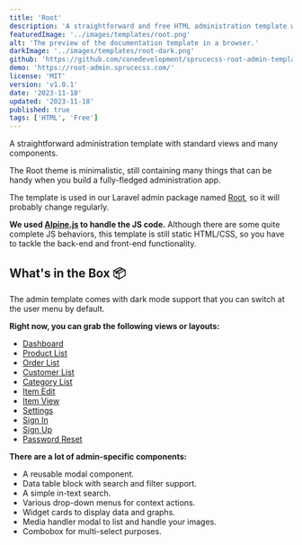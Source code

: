 ```yaml
---
title: 'Root'
description: 'A straightforward and free HTML administration template with standard views and many components.'
featuredImage: '../images/templates/root.png'
alt: 'The preview of the documentation template in a browser.'
darkImage: '../images/templates/root-dark.png'
github: 'https://github.com/conedevelopment/sprucecss-root-admin-template'
demo: 'https://root-admin.sprucecss.com/'
license: 'MIT'
version: 'v1.0.1'
date: '2023-11-18'
updated: '2023-11-18'
published: true
tags: ['HTML', 'Free']
---
```


<p className="lead">A straightforward administration template with standard views and many components.</p>

The Root theme is minimalistic, still containing many things that can be handy when you build a fully-fledged administration app.

The template is used in our Laravel admin package named [Root](https://root.conedevelopment.com/), so it will probably change regularly.

**We used [Alpine.js](https://alpinejs.dev/) to handle the JS code.** Although there are some quite complete JS behaviors, this template is still static HTML/CSS, so you have to tackle the back-end and front-end functionality.

## What's in the Box 📦

The admin template comes with dark mode support that you can switch at the user menu by default.

**Right now, you can grab the following views or layouts:**

- [Dashboard](https://root-admin.sprucecss.com/)
- [Product List](https://root-admin.sprucecss.com/products/)
- [Order List](https://root-admin.sprucecss.com/orders/)
- [Customer List](https://root-admin.sprucecss.com/customers/)
- [Category List](https://root-admin.sprucecss.com/categories/)
- [Item Edit](https://root-admin.sprucecss.com/item/edit/)
- [Item View](https://root-admin.sprucecss.com/item/view/)
- [Settings](https://root-admin.sprucecss.com/settings/)
- [Sign In](https://root-admin.sprucecss.com/sign-in/)
- [Sign Up](https://root-admin.sprucecss.com/sign-up/)
- [Password Reset](https://root-admin.sprucecss.com/password-reset/)

**There are a lot of admin-specific components:**

- A reusable modal component.
- Data table block with search and filter support.
- A simple in-text search.
- Various drop-down menus for context actions.
- Widget cards to display data and graphs.
- Media handler modal to list and handle your images.
- Combobox for multi-select purposes.
